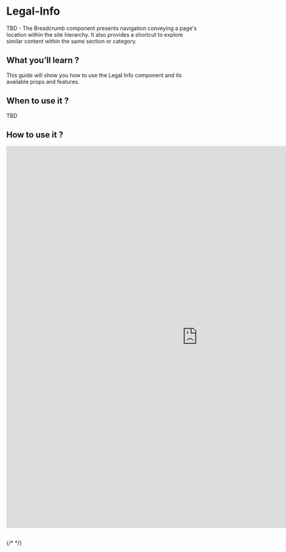 
<Meta of={LegalInfoStories} />

# Legal-Info

TBD - The Breadcrumb component presents navigation conveying a page's location within the site hierarchy. It also provides a shortcut to explore similar content within the same section or category.

## What you’ll learn ?

This guide will show you how to use the Legal Info component and its available props and features.

## When to use it ?

TBD

## How to use it ?

<iframe
  src="https://xmc-hztl-foundation-storybook.vercel.app/?path=/story/components-authorable-shared-hztl-page-content-legal-info--legal-info"
  width="1000"
  height="1000"
  frameborder="0"
></iframe>

##

{/* <Canvas of={CheckboxStories.Card} /> */}

